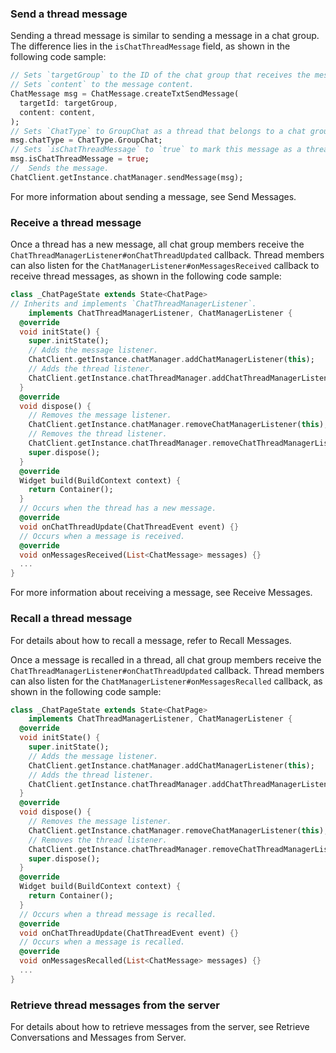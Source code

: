 <PlatformWrapper platform="flutter">

### Send a thread message

Sending a thread message is similar to sending a message in a chat group. The difference lies in the `isChatThreadMessage` field, as shown in the following code sample:

```dart
// Sets `targetGroup` to the ID of the chat group that receives the message.
// Sets `content` to the message content.
ChatMessage msg = ChatMessage.createTxtSendMessage(
  targetId: targetGroup,
  content: content,
);
// Sets `ChatType` to GroupChat as a thread that belongs to a chat group.
msg.chatType = ChatType.GroupChat;
// Sets `isChatThreadMessage` to `true` to mark this message as a thread message.
msg.isChatThreadMessage = true;
//  Sends the message.
ChatClient.getInstance.chatManager.sendMessage(msg);
```

For more information about sending a message, see <Link to="/agora-chat/client-api/messages/send-receive-messages?platform={{platform.PATH}}">Send Messages</Link>.

### Receive a thread message

Once a thread has a new message, all chat group members receive the `ChatThreadManagerListener#onChatThreadUpdated` callback. Thread members can also listen for the `ChatManagerListener#onMessagesReceived` callback to receive thread messages, as shown in the following code sample:

```dart
class _ChatPageState extends State<ChatPage>
// Inherits and implements `ChatThreadManagerListener`.
    implements ChatThreadManagerListener, ChatManagerListener {
  @override
  void initState() {
    super.initState();
    // Adds the message listener.
    ChatClient.getInstance.chatManager.addChatManagerListener(this);
    // Adds the thread listener.
    ChatClient.getInstance.chatThreadManager.addChatThreadManagerListener(this);
  }
  @override
  void dispose() {
    // Removes the message listener.
    ChatClient.getInstance.chatManager.removeChatManagerListener(this);
    // Removes the thread listener.
    ChatClient.getInstance.chatThreadManager.removeChatThreadManagerListener(this);
    super.dispose();
  }
  @override
  Widget build(BuildContext context) {
    return Container();
  }
  // Occurs when the thread has a new message.
  @override
  void onChatThreadUpdate(ChatThreadEvent event) {}
  // Occurs when a message is received.
  @override
  void onMessagesReceived(List<ChatMessage> messages) {}
  ...
}
```

For more information about receiving a message, see <Link to="/agora-chat/client-api/messages/send-receive-messages?platform={{platform.PATH}}#receive-a-message">Receive Messages</Link>.

### Recall a thread message

For details about how to recall a message, refer to <Link to="/agora-chat/client-api/messages/send-receive-messages?platform={{platform.PATH}}#recall-a-message">Recall Messages</Link>.

Once a message is recalled in a thread, all chat group members receive the `ChatThreadManagerListener#onChatThreadUpdated` callback. Thread members can also listen for the `ChatManagerListener#onMessagesRecalled` callback, as shown in the following code sample:

```dart
class _ChatPageState extends State<ChatPage>
    implements ChatThreadManagerListener, ChatManagerListener {
  @override
  void initState() {
    super.initState();
    // Adds the message listener.
    ChatClient.getInstance.chatManager.addChatManagerListener(this);
    // Adds the thread listener.
    ChatClient.getInstance.chatThreadManager.addChatThreadManagerListener(this);
  }
  @override
  void dispose() {
    // Removes the message listener.
    ChatClient.getInstance.chatManager.removeChatManagerListener(this);
    // Removes the thread listener.
    ChatClient.getInstance.chatThreadManager.removeChatThreadManagerListener(this);
    super.dispose();
  }
  @override
  Widget build(BuildContext context) {
    return Container();
  }
  // Occurs when a thread message is recalled.
  @override
  void onChatThreadUpdate(ChatThreadEvent event) {}
  // Occurs when a message is recalled.
  @override
  void onMessagesRecalled(List<ChatMessage> messages) {}
  ...
}
```

### Retrieve thread messages from the server

For details about how to retrieve messages from the server, see <Link to="/agora-chat/client-api/messages/retrieve-messages?platform={{platform.PATH}}#retrieve-historical-messages-of-the-specified-conversation">Retrieve Conversations and Messages from Server</Link>.

</PlatformWrapper>